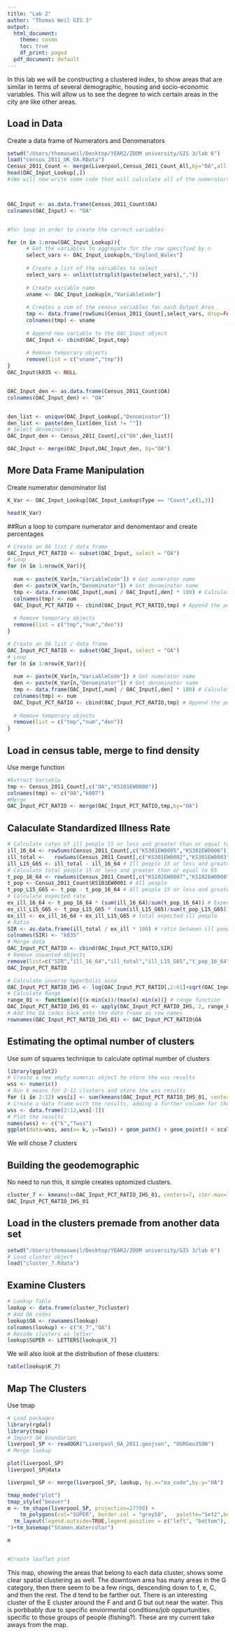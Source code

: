```yaml
---
title: "Lab 2"
author: "Thomas Weil GIS 3"
output:
  html_document:
    theme: cosmo
    toc: true
    df_print: paged
  pdf_document: default
---
```


In this lab we will be constructing a clustered index, to show areas that are similar in terms of several demographic, housing and socio-economic variables. This will allow us to see the degree to wich certain areas in the city are like other areas. 

## Load in Data

Create a data frame of Numerators and Denomenators
```r
setwd("/Users/thomasweil/Desktop/YEAR2/ZOOM university/GIS 3/lab 6")
load("census_2011_UK_OA.RData")
Census_2011_Count <- merge(Liverpool,Census_2011_Count_All,by="OA",all.x=TRUE)
head(OAC_Input_Lookup[,])
#(We will now write some code that will calculate all of the numerators:



OAC_Input <- as.data.frame(Census_2011_Count$OA)
colnames(OAC_Input) <- "OA"


#For loop in order to create the correct variables

for (n in 1:nrow(OAC_Input_Lookup)){
      # Get the variables to aggregate for the row specified by n
      select_vars <- OAC_Input_Lookup[n,"England_Wales"]
      
      # Create a list of the variables to select
      select_vars <- unlist(strsplit(paste(select_vars),","))
      
      # Create variable name
      vname <- OAC_Input_Lookup[n,"VariableCode"] 
      
      # Creates a sum of the census variables for each Output Area
      tmp <- data.frame(rowSums(Census_2011_Count[,select_vars, drop=FALSE]))
      colnames(tmp) <- vname
      
      # Append new variable to the OAC_Input object
      OAC_Input <- cbind(OAC_Input,tmp)
      
      # Remove temporary objects
      remove(list = c("vname","tmp"))
} 
OAC_Input$k035 <- NULL


OAC_Input_den <- as.data.frame(Census_2011_Count$OA)
colnames(OAC_Input_den) <- "OA"


den_list <- unique(OAC_Input_Lookup[,"Denominator"])
den_list <- paste(den_list[den_list != ""])
# Select denominators
OAC_Input_den <- Census_2011_Count[,c("OA",den_list)]

OAC_Input <- merge(OAC_Input,OAC_Input_den, by="OA")
```

## More Data Frame Manipulation
Create numerator denominator list

```r

K_Var <- OAC_Input_Lookup[OAC_Input_Lookup$Type == "Count",c(1,3)]

head(K_Var)
```

##Run a loop to compare numerator and denomentaor and create percentages

```r
# Create an OA list / data frame
OAC_Input_PCT_RATIO <- subset(OAC_Input, select = "OA")
# Loop
for (n in 1:nrow(K_Var)){
  
  num <- paste(K_Var[n,"VariableCode"]) # Get numerator name
  den <- paste(K_Var[n,"Denominator"]) # Get denominator name
  tmp <- data.frame(OAC_Input[,num] / OAC_Input[,den] * 100) # Calculate percentages
  colnames(tmp) <- num
  OAC_Input_PCT_RATIO <- cbind(OAC_Input_PCT_RATIO,tmp) # Append the percentages
  
  # Remove temporary objects
  remove(list = c("tmp","num","den"))
}
```


```r
# Create an OA list / data frame
OAC_Input_PCT_RATIO <- subset(OAC_Input, select = "OA")
# Loop
for (n in 1:nrow(K_Var)){
  
  num <- paste(K_Var[n,"VariableCode"]) # Get numerator name
  den <- paste(K_Var[n,"Denominator"]) # Get denominator name
  tmp <- data.frame(OAC_Input[,num] / OAC_Input[,den] * 100) # Calculate percentages
  colnames(tmp) <- num
  OAC_Input_PCT_RATIO <- cbind(OAC_Input_PCT_RATIO,tmp) # Append the percentages
  
  # Remove temporary objects
  remove(list = c("tmp","num","den"))
}
```

## Load in census table, merge to find density
Use merge function

```r
#Extract Variable
tmp <- Census_2011_Count[,c("OA","KS101EW0008")]
colnames(tmp) <- c("OA","k007")
#Merge
OAC_Input_PCT_RATIO <- merge(OAC_Input_PCT_RATIO,tmp,by="OA")
```

## Calaculate Standardized Illness Rate


```r
# Calculate rates of ill people 15 or less and greater than or equal to 65
ill_16_64 <- rowSums(Census_2011_Count[,c("KS301EW0005","KS301EW0006")]) # Ill people 16-64
ill_total <-   rowSums(Census_2011_Count[,c("KS301EW0002","KS301EW0003")]) # All ill people
ill_L15_G65 <- ill_total - ill_16_64 # Ill people 15 or less and greater than or equal to 65
# Calculate total people 15 or less and greater than or equal to 65
t_pop_16_64 <- rowSums(Census_2011_Count[,c("KS102EW0007","KS102EW0008","KS102EW0009","KS102EW0010","KS102EW0011","KS102EW0012","KS102EW0013")]) # People 16-64
t_pop <- Census_2011_Count$KS101EW0001 # All people
t_pop_L15_G65 <- t_pop - t_pop_16_64 # All people 15 or less and greater than or equal to 65
# Calculate expected rate
ex_ill_16_64 <- t_pop_16_64 * (sum(ill_16_64)/sum(t_pop_16_64)) # Expected ill 16-64
ex_ill_L15_G65 <- t_pop_L15_G65 * (sum(ill_L15_G65)/sum(t_pop_L15_G65)) # Expected ill people 15 or less and greater than or equal to 65
ex_ill <- ex_ill_16_64 + ex_ill_L15_G65 # total expected ill people
# Ratio
SIR <- as.data.frame(ill_total / ex_ill * 100) # ratio between ill people and expected ill people
colnames(SIR) <- "k035"
# Merge data
OAC_Input_PCT_RATIO <- cbind(OAC_Input_PCT_RATIO,SIR)
# Remove unwanted objects
remove(list=c("SIR","ill_16_64","ill_total","ill_L15_G65","t_pop_16_64","t_pop","t_pop_L15_G65","ex_ill_16_64","ex_ill_L15_G65","ex_ill"))
OAC_Input_PCT_RATIO 
```



```r
# Calculate inverse hyperbolic sine
OAC_Input_PCT_RATIO_IHS <- log(OAC_Input_PCT_RATIO[,2:61]+sqrt(OAC_Input_PCT_RATIO[,2:61]^2+1))
# Calculate Range
range_01 <- function(x){(x-min(x))/(max(x)-min(x))} # range function
OAC_Input_PCT_RATIO_IHS_01 <- apply(OAC_Input_PCT_RATIO_IHS, 2, range_01) # apply range function to columns
# Add the OA codes back onto the data frame as row names
rownames(OAC_Input_PCT_RATIO_IHS_01) <- OAC_Input_PCT_RATIO$OA
```

## Estimating the optimal number of clusters

Use sum of squares technique to calculate optimal number of clusters

```r
library(ggplot2)
# Create a new empty numeric object to store the wss results
wss <- numeric()
# Run k means for 2-12 clusters and store the wss results
for (i in 2:12) wss[i] <- sum(kmeans(OAC_Input_PCT_RATIO_IHS_01, centers=i,nstart=20)$withinss)
# Create a data frame with the results, adding a further column for the cluster number
wss <- data.frame(2:12,wss[-1])
# Plot the results
names(wss) <- c("k","Twss")
ggplot(data=wss, aes(x= k, y=Twss)) + geom_path() + geom_point() + scale_x_continuous(breaks=2:12) + labs(y = "Total within sum of squares")
```

We will chose 7 clusters

## Building the geodemographic

No need to run this, it simple creates optomized clusters. 

```r
cluster_7 <- kmeans(x=OAC_Input_PCT_RATIO_IHS_01, centers=7, iter.max=1000000, nstart=10000)
OAC_Input_PCT_RATIO_IHS_01
```

## Load in the clusters premade from another data set

```r
setwd("/Users/thomasweil/Desktop/YEAR2/ZOOM university/GIS 3/lab 6")
# Load cluster object
load("cluster_7.Rdata")
```






## Examine Clusters

```r
# Lookup Table
lookup <- data.frame(cluster_7$cluster)
# Add OA codes
lookup$OA <- rownames(lookup)
colnames(lookup) <- c("K_7","OA")
# Recode clusters as letter
lookup$SUPER <- LETTERS[lookup$K_7]
```

We will also look at the distribution of these clusters:

```r
table(lookup$K_7)
```

## Map The Clusters 

Use tmap
```r
# Load packages
library(rgdal)
library(tmap)
# Import OA boundaries
liverpool_SP <- readOGR("Liverpool_OA_2011.geojson", "OGRGeoJSON")
# Merge lookup

plot(liverpool_SP)
liverpool_SP@data

liverpool_SP <- merge(liverpool_SP, lookup, by.x="oa_code",by.y="OA")

tmap_mode("plot")
tmap_style("beaver")
m <- tm_shape(liverpool_SP, projection=27700) +
    tm_polygons(col="SUPER", border.col = "grey50",   palette="Set2",border.alpha = .3, title="Cluster", showNA=FALSE) +
  tm_layout(legend.outside=TRUE,legend.position = c("left", "bottom"), frame = FALSE, main.title= "Liverpool Cluster Analysis", bg.color="white")+tm_compass(position= c("right", "top"), color.dark="green", color.light="pink", text.color= "red", size=2)+tm_credits("urban_analytics/10_Data_Reduction_Geodemographics/P10_Data_Reduction_Geodmeographics.Rmd
")+tm_basemap("Stamen.Watercolor")

m


#Create leaflet plot

```

This map, showing the areas that belong to each data cluster, shows some clear spatial clustering as well. The downtown area has many areas in the G category, then there seem to be a few rings, descending down to f, e, C, and then the rest. The d tend to be farther out. There is an interesting cluster of the E cluster around the F and and G but out near the water. This is porbbably due to specific enviormental conditions/job oppurtunities specific to those groups of people (fishing?). These are my current take aways from the map. 
